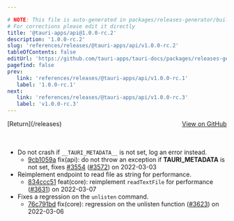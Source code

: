 ```yaml
---

# NOTE: This file is auto-generated in packages/releases-generator/build.ts
# For corrections please edit it directly
title: '@tauri-apps/api@1.0.0-rc.2'
description: '1.0.0-rc.2'
slug: 'references/releases/@tauri-apps/api/v1.0.0-rc.2'
tableOfContents: false
editUrl: 'https://github.com/tauri-apps/tauri-docs/packages/releases-generator/build.ts'
pagefind: false
prev:
   link: 'references/releases/@tauri-apps/api/v1.0.0-rc.1'
   label: '1.0.0-rc.1'
next:
   link: 'references/releases/@tauri-apps/api/v1.0.0-rc.3'
   label: 'v1.0.0-rc.3'
---
```


			

<ReleaseSidebar slug="references/releases/@tauri-apps/api"  packageName="@tauri-apps/api" />

<div style="margin-bottom:3rem; display: flex; justify-content: space-between; align-items: center"><span>[Return](/releases)</span><span><a href="https://github.com/tauri-apps/tauri/releases/tag/@tauri-apps/api-v1.0.0-rc.2">View on GitHub</a></span></div>

- Do not crash if `__TAURI_METADATA__` is not set, log an error instead.
  - [9cb1059a](https://www.github.com/tauri-apps/tauri/commit/9cb1059aa3f81521ccc6da655243acfe0327cd98) fix(api): do not throw an exception if **TAURI_METADATA** is not set, fixes [#3554](https://www.github.com/tauri-apps/tauri/pull/3554) ([#3572](https://www.github.com/tauri-apps/tauri/pull/3572)) on 2022-03-03
- Reimplement endpoint to read file as string for performance.
  - [834ccc51](https://www.github.com/tauri-apps/tauri/commit/834ccc51539401d36a7dfa1c0982623c9c446a4c) feat(core): reimplement `readTextFile` for performance ([#3631](https://www.github.com/tauri-apps/tauri/pull/3631)) on 2022-03-07
- Fixes a regression on the `unlisten` command.
  - [76c791bd](https://www.github.com/tauri-apps/tauri/commit/76c791bd2b836d2055410e37e71716172a3f81ef) fix(core): regression on the unlisten function ([#3623](https://www.github.com/tauri-apps/tauri/pull/3623)) on 2022-03-06

